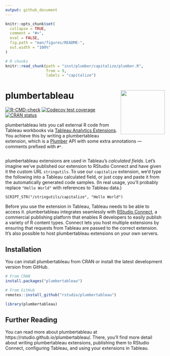 ```yaml
---
output: github_document
---
```


<!-- README.md is generated from README.Rmd. Please edit that file -->

```r
knitr::opts_chunk$set(
  collapse = TRUE,
  comment = "#>",
  eval = FALSE,
  fig.path = "man/figures/README-",
  out.width = "100%"
)

# R chunks
knitr::read_chunk(path = "inst/plumber/capitalize/plumber.R",
                  from = 9,
                  labels = "capitalize")
```

# plumbertableau <a href='https://rstudio.github.io/plumbertableau'><img src='man/figures/logo.svg' align="right" height="139" /></a>

<!-- badges: start -->
[![R-CMD-check](https://github.com/rstudio/plumbertableau/workflows/R-CMD-check/badge.svg)](https://github.com/rstudio/plumbertableau/actions)
[![Codecov test coverage](https://codecov.io/gh/rstudio/plumbertableau/branch/main/graph/badge.svg)](https://codecov.io/gh/rstudio/plumbertableau?branch=main)
[![CRAN status](https://www.r-pkg.org/badges/version/plumbertableau)](https://CRAN.R-project.org/package=plumbertableau)
<!-- badges: end -->

plumbertableau lets you call external R code from Tableau workbooks via [Tableau Analytics Extensions](https://tableau.github.io/analytics-extensions-api/). You achieve this by writing a plumbertableau extension, which is a [Plumber](https://www.rplumber.io/) API with some extra annotations — comments prefixed with `#*`.

```r
```

plumbertableau extensions are used in Tableau's *calculated fields*. Let's imagine we've published our extension to RStudio Connect and have given it the custom URL `stringutils`. To use our `capitalize` extension, we'd type the following into a Tableau calculated field, or just copy and paste it from the automatically generated code samples. (In real usage, you'll probably replace `"Hello World"` with references to Tableau data.)

```
SCRIPT_STR("/stringutils/capitalize", "Hello World")
```

Before you use the extension in Tableau, Tableau needs to be able to access it. plumbertableau integrates seamlessly with [RStudio Connect](https://www.rstudio.com/products/connect/), a commercial publishing platform that enables R developers to easily publish a variety of R content types. Connect lets you host multiple extensions by ensuring that requests from Tableau are passed to the correct extension. It's also possible to host plumbertableau extensions on your own servers.

## Installation
You can install plumbertableau from CRAN or install the latest development version from GitHub.

```r
# From CRAN
install.packages("plumbertableau")

# From GitHub
remotes::install_github("rstudio/plumbertableau")

library(plumbertableau)
```

## Further Reading

You can read more about plumbertableau at https://rstudio.github.io/plumbertableau/. There, you'll find more detail about writing plumbertableau extensions, publishing them to RStudio Connect, configuring Tableau, and using your extensions in Tableau.

